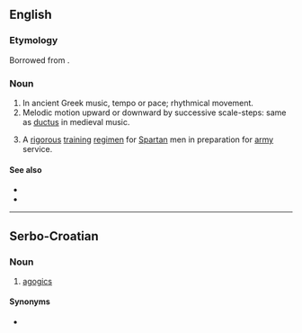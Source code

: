 ==English==

===Etymology===
Borrowed from {{bor|en|grc|ἀγωγή}}.

===Noun===
{{en-noun}}

# In ancient Greek music, tempo or pace; rhythmical movement.
# Melodic motion upward or downward by successive scale-steps: same as [[ductus]] in medieval music.
# {{lb|en|historical}} A [[rigorous]] [[training]] [[regimen]] for [[Spartan]] men in preparation for [[army]] service.

====See also====
* {{l|en|agogic}}
* {{l|en|anagoge}}

----

==Serbo-Croatian==

===Noun===
{{sh-noun|g=f}}

# [[agogics]]

====Synonyms====
* {{l|sh|agogika}}